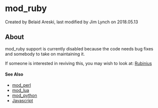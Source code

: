 
# mod_ruby 

 Created by  Belaid Areski, last modified by  Jim Lynch on 2018.05.13

## About

mod\_ruby support is currently disabled because the code needs bug fixes and somebody to take on maintaining it.

If someone is interested in reviving this, you may wish to look at: [Rubinius](http://rubini.us/)

#### See Also

* [mod\_perl](./mod_perl_1048930.mdx#about)
* [mod\_lua](./mod_lua_1048944.mdx#--)
* [mod\_python](./mod_python_1048940.mdx#eol)
* [Javascript](../Client-and-Developer-Interfaces/JavaScript/index.mdx#api)


